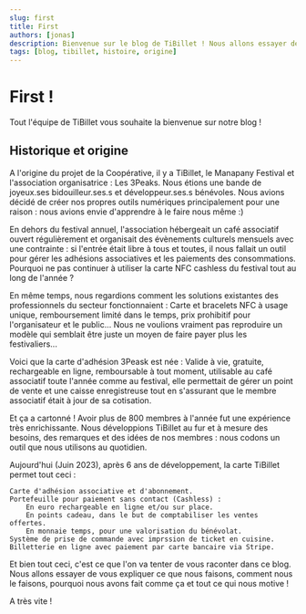 ```yaml
---
slug: first
title: First
authors: [jonas]
description: Bienvenue sur le blog de TiBillet ! Nous allons essayer de vous expliquer ce que nous faisons, comment nous le faisons, pourquoi nous avons fait comme ça et tout ce qui nous motive !
tags: [blog, tibillet, histoire, origine]
---
```


# First !

Tout l'équipe de TiBillet vous souhaite la bienvenue sur notre blog !

## Historique et origine

A l'origine du projet de la Coopérative, il y a TiBillet, le Manapany Festival et l'association organisatrice : Les 3Peaks. Nous étions une bande de joyeux.ses bidouilleur.ses.s et développeur.ses.s bénévoles. Nous avions décidé de créer nos propres outils numériques principalement pour une raison : nous avions envie d'apprendre à le faire nous même :)

En dehors du festival annuel, l'association hébergeait un café associatif ouvert régulièrement et organisait des évènements culturels mensuels avec une contrainte : si l'entrée était libre à tous et toutes, il nous fallait un outil pour gérer les adhésions associatives et les paiements des consommations. Pourquoi ne pas continuer à utiliser la carte NFC cashless du festival tout au long de l'année ?

En même temps, nous regardions comment les solutions existantes des professionnels du secteur fonctionnaient : Carte et bracelets NFC à usage unique, remboursement limité dans le temps, prix prohibitif pour l'organisateur et le public... Nous ne voulions vraiment pas reproduire un modèle qui semblait être juste un moyen de faire payer plus les festivaliers...

Voici que la carte d'adhésion 3Peask est née : Valide à vie, gratuite, rechargeable en ligne, remboursable à tout moment, utilisable au café associatif toute l'année comme au festival, elle permettait de gérer un point de vente et une caisse enregistreuse tout en s'assurant que le membre associatif était à jour de sa cotisation.

Et ça a cartonné ! Avoir plus de 800 membres à l'année fut une expérience très enrichissante. Nous développions TiBillet au fur et à mesure des besoins, des remarques et des idées de nos membres : nous codons un outil que nous utilisons au quotidien.

Aujourd'hui (Juin 2023), après 6 ans de développement, la carte TiBillet permet tout ceci :

    Carte d'adhésion associative et d'abonnement.
    Portefeuille pour paiement sans contact (Cashless) :
        En euro rechargeable en ligne et/ou sur place.
        En points cadeau, dans le but de comptabiliser les ventes offertes.
        En monnaie temps, pour une valorisation du bénévolat.
    Système de prise de commande avec imprssion de ticket en cuisine.
    Billetterie en ligne avec paiement par carte bancaire via Stripe.


Et bien tout ceci, c'est ce que l'on va tenter de vous raconter dans ce blog. Nous allons essayer de vous expliquer ce que nous faisons, comment nous le faisons, pourquoi nous avons fait comme ça et tout ce qui nous motive !

A très vite !